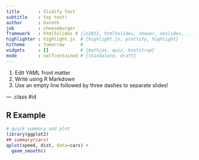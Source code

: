 ```yaml
---
title       : Slidify Test
subtitle    : Yay test!
author      : Gareth
job         : cheeseburger
framework   : html5slides # {io2012, html5slides, shower, dzslides, ...}
highlighter : highlight.js  # {highlight.js, prettify, highlight}
hitheme     : tomorrow      # 
widgets     : []            # {mathjax, quiz, bootstrap}
mode        : selfcontained # {standalone, draft}
---
```


1. Edit YAML front matter
2. Write using R Markdown
3. Use an empty line followed by three dashes to separate slides!

--- .class #id 

## R Example
```r
# quick summary and plot
library(ggplot2)
## summary(cars)
qplot(speed, dist, data=cars) +
  geom_smooth()
```





